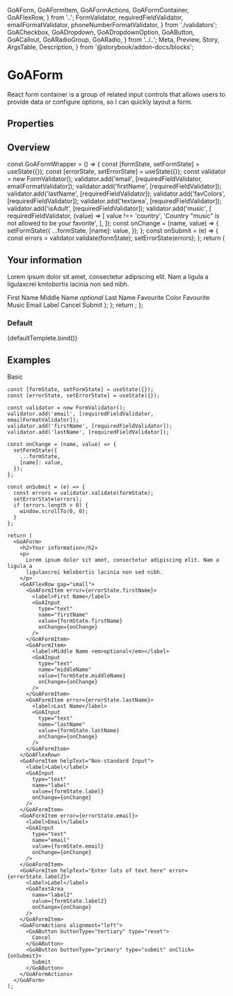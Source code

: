   GoAForm,
  GoAFormItem,
  GoAFormActions,
  GoAFormContainer,
  GoAFlexRow,
} from '..';
  FormValidator,
  requiredFieldValidator,
  emailFormatValidator,
  phoneNumberFormatValidator,
} from './validators';
  GoACheckbox,
  GoADropdown,
  GoADropdownOption,
  GoAButton,
  GoACallout,
  GoARadioGroup,
  GoARadio,
} from '../..';
  Meta,
  Preview,
  Story,
  ArgsTable,
  Description,
} from '@storybook/addon-docs/blocks';


<Meta title="Experimental/Components/Form" component={GoAForm} />

# GoAForm

React form container is a group of related input controls that allows users to provide data or configure options, so I can quickly layout a form.

## Properties

<ArgsTable of={GoAForm} />

## Overview

  const GoAFormWrapper = () => {
    const [formState, setFormState] = useState({});
    const [errorState, setErrorState] = useState({});
    const validator = new FormValidator();
    validator.add('email', [requiredFieldValidator, emailFormatValidator]);
    validator.add('firstName', [requiredFieldValidator]);
    validator.add('lastName', [requiredFieldValidator]);
    validator.add('favColors', [requiredFieldValidator]);
    validator.add('textarea', [requiredFieldValidator]);
    validator.add('isAdult', [requiredFieldValidator]);
    validator.add('music', [
      requiredFieldValidator,
      (value) => [
        value !== 'country',
        'Country "music" is not allowed to be your favorite',
      ],
    ]);
    const onChange = (name, value) => {
      setFormState({
        ...formState,
        [name]: value,
      });
    };
    const onSubmit = (e) => {
      const errors = validator.validate(formState);
      setErrorState(errors);
    };
    return (
      <StateDisplay title="" description="" state={formState}>
        <GoAForm>
          <h2>Your information</h2>
          <p>
            Lorem ipsum dolor sit amet, consectetur adipiscing elit. Nam a
            ligula a ligulaxcrei kmlobortis lacinia non sed nibh.
          </p>
          <GoAFlexRow gap="small">
            <GoAFormItem error={errorState.firstName}>
              <label>First Name</label>
              <GoAInput
                type="text"
                name="firstName"
                value={formState.firstName}
                onChange={onChange}
              />
            </GoAFormItem>
            <GoAFormItem>
              <label>Middle Name <em>optional</em></label>
              <GoAInput
                type="text"
                name="middleName"
                value={formState.middleName}
                onChange={onChange}
              />
            </GoAFormItem>
            <GoAFormItem error={errorState.lastName}>
              <label>Last Name</label>
              <GoAInput
                type="text"
                name="lastName"
                value={formState.lastName}
                onChange={onChange}
              />
            </GoAFormItem>
          </GoAFlexRow>
          <GoAFormItem error={errorState.isAdult}>
            <GoACheckbox
              name="isAdult"
              onChange={onChange}
              checked={formState.isAdult}
              content="Are you over 18?"
            />
          </GoAFormItem>
          <GoAFormItem error={errorState.favColors}>
            <label>Favourite Color</label>
            <GoADropdown
              name="favColors"
              onChange={onChange}
              selectedValues={formState.favColors}
            >
              <GoADropdownOption label="Red" value="red" />
              <GoADropdownOption label="Green" value="green" />
              <GoADropdownOption label="Blue" value="blue" />
            </GoADropdown>
          </GoAFormItem>
          <GoAFormItem error={errorState.music}>
            <label>Favourite Music</label>
            <GoARadioGroup
              name="music"
              onChange={onChange}
              value={formState.music}
            >
              <GoARadio label="Blues" value="blues" />
              <GoARadio label="Rock" value="rock" />
              <GoARadio label="Country" value="country" />
            </GoARadioGroup>
          </GoAFormItem>
          <GoAFormItem error={errorState.email} helpText="We won't spam you...">
            <label>Email</label>
            <GoAInput
              type="text"
              name="email"
              value={formState.email}
              onChange={onChange}
            />
          </GoAFormItem>
          <GoAFormItem
            helpText="Enter lots of text here"
            error={errorState.textarea}
          >
            <label>Label</label>
            <GoATextArea
              name="textarea"
              value={formState.textarea}
              onChange={onChange}
            />
          </GoAFormItem>
          <GoAFormActions alignment="left">
            <GoAButton buttonType="tertiary" type="reset">
              Cancel
            </GoAButton>
            <GoAButton buttonType="primary" type="submit" onClick={onSubmit}>
              Submit
            </GoAButton>
          </GoAFormActions>
        </GoAForm>
      </StateDisplay>
    );
  };
  return <GoAFormWrapper />;
};

### Default

<Canvas>
  <Story name="Default" height="400px" args={{}}>
    {defaultTemplete.bind()}
  </Story>
</Canvas>

## Examples

Basic

```tsx
const [formState, setFormState] = useState({});
const [errorState, setErrorState] = useState({});

const validator = new FormValidator();
validator.add('email', [requiredFieldValidator, emailFormatValidator]);
validator.add('firstName', [requiredFieldValidator]);
validator.add('lastName', [requiredFieldValidator]);

const onChange = (name, value) => {
  setFormState({
    ...formState,
    [name]: value,
  });
};

const onSubmit = (e) => {
  const errors = validator.validate(formState);
  setErrorState(errors);
  if (errors.length > 0) {
    window.scrollTo(0, 0);
  }
};

return (
  <GoAForm>
    <h2>Your information</h2>
    <p>
      Lorem ipsum dolor sit amet, consectetur adipiscing elit. Nam a ligula a
      ligulaxcrei kmlobortis lacinia non sed nibh.
    </p>
    <GoAFlexRow gap="small">
      <GoAFormItem error={errorState.firstName}>
        <label>First Name</label>
        <GoAInput
          type="text"
          name="firstName"
          value={formState.firstName}
          onChange={onChange}
        />
      </GoAFormItem>
      <GoAFormItem>
        <label>Middle Name <em>optional</em></label>
        <GoAInput
          type="text"
          name="middleName"
          value={formState.middleName}
          onChange={onChange}
        />
      </GoAFormItem>
      <GoAFormItem error={errorState.lastName}>
        <label>Last Name</label>
        <GoAInput
          type="text"
          name="lastName"
          value={formState.lastName}
          onChange={onChange}
        />
      </GoAFormItem>
    </GoAFlexRow>
    <GoAFormItem helpText="Non-standard Input">
      <label>Label</label>
      <GoAInput
        type="text"
        name="label"
        value={formState.label}
        onChange={onChange}
      />
    </GoAFormItem>
    <GoAFormItem error={errorState.email}>
      <label>Email</label>
      <GoAInput
        type="text"
        name="email"
        value={formState.email}
        onChange={onChange}
      />
    </GoAFormItem>
    <GoAFormItem helpText="Enter lots of text here" error={errorState.label2}>
      <label>Label</label>
      <GoATextArea
        name="label2"
        value={formState.label2}
        onChange={onChange}
      />
    </GoAFormItem>
    <GoAFormActions alignment="left">
      <GoAButton buttonType="tertiary" type="reset">
        Cancel
      </GoAButton>
      <GoAButton buttonType="primary" type="submit" onClick={onSubmit}>
        Submit
      </GoAButton>
    </GoAFormActions>
  </GoAForm>
);
```
